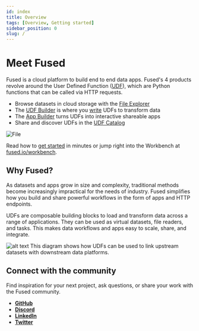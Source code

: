 ```yaml
---
id: index
title: Overview
tags: [Overview, Getting started]
sidebar_position: 0
slug: /
---
```



# Meet Fused

Fused is a cloud platform to build end to end data apps. Fused's 4 products revolve around the User Defined Function ([UDF](/core-concepts/why/)), which are Python functions that can be called via HTTP requests.

- Browse datasets in cloud storage with the [File Explorer](/workbench/file-explorer/)
- The [UDF Builder](/workbench/udf-builder/) is where you [write](/core-concepts/write/) UDFs to transform data
- The [App Builder](/workbench/app-builder/) turns UDFs into interactive shareable apps
- Share and discover UDFs in the [UDF Catalog](/workbench/udf-catalog/)



<div style={{textAlign: 'center'}}>
<img src={ImageFlow} alt="File" style={{width: '100%'}} />
</div>

Read how to [get started](/user-guide/quickstart/) in minutes or jump right into the Workbench at [fused.io/workbench](https://www.fused.io/workbench).


## Why Fused?

As datasets and apps grow in size and complexity, traditional methods become increasingly impractical for the needs of industry. Fused simplifies how you build and share powerful workflows in the form of apps and HTTP endpoints.

UDFs are composable building blocks to load and transform data across a range of applications. They can be used as virtual datasets, file readers, and tasks. This makes data workflows and apps easy to scale, share, and integrate.


![alt text](https://fused-magic.s3.us-west-2.amazonaws.com/docs_assets/ecosystem_diagram.png)
This diagram shows how UDFs can be used to link upstream datasets with downstream data platforms.


## Connect with the community

Find inspiration for your next project, ask questions, or share your work with the Fused community.

- [__GitHub__](https://github.com/fusedio/udfs/tree/main)
- [__Discord__](https://bit.ly/fusedslack)
- [__LinkedIn__](https://www.linkedin.com/company/fusedio/)
- [__Twitter__](https://twitter.com/Fused_io)
